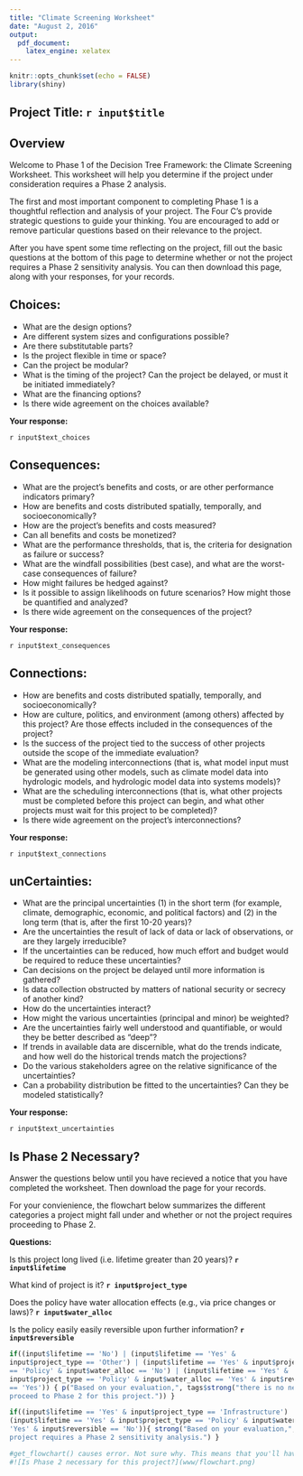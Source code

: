 ```yaml
--- 
title: "Climate Screening Worksheet" 
date: "August 2, 2016" 
output: 
  pdf_document:
    latex_engine: xelatex
---
```


```r
knitr::opts_chunk$set(echo = FALSE) 
library(shiny)
```

## Project Title: `r input$title`

## Overview

Welcome to Phase 1 of the Decision Tree Framework: the Climate Screening Worksheet. This
worksheet will help you determine if the project under consideration requires a
Phase 2 analysis.

The first and most important component to completing Phase 1 is a thoughtful
reflection and analysis of your project. The Four C's provide strategic
questions to guide your thinking. You are encouraged to add or remove particular
questions based on their relevance to the project.

After you have spent some time reflecting on the project, fill out the basic
questions at the bottom of this page to determine whether or not the project
requires a Phase 2 sensitivity analysis. You can then download this page, along
with your responses, for your records.


## Choices:

- What are the design options? 
- Are different system sizes and configurations possible? 
- Are there substitutable parts? 
- Is the project flexible in time or space? 
- Can the project be modular? 
- What is the timing of the project? Can the project be delayed, or must it be initiated immediately? 
- What are the financing options? 
- Is there wide agreement on the choices available?

**Your response:**

`r input$text_choices`

## Consequences: 

- What are the project’s benefits and costs, or are other performance indicators primary? 
- How are benefits and costs distributed spatially, temporally, and socioeconomically? 
- How are the project’s benefits and costs measured? 
- Can all benefits and costs be monetized? 
- What are the performance thresholds, that is, the criteria for designation as failure or success? 
- What are the windfall possibilities (best case), and what are the worst-case consequences of failure? 
- How might failures be hedged against? 
- Is it possible to assign likelihoods on future scenarios? How might those be
quantified and analyzed? 
- Is there wide agreement on the consequences of the project?

**Your response:**

`r input$text_consequences`

## Connections: 
- How are benefits and costs distributed spatially, temporally, and socioeconomically? 
- How are culture, politics, and environment (among others) affected by this project? Are those effects included in the consequences of the project? 
- Is the success of the project tied to the success of other projects outside the scope of the immediate evaluation? 
- What are the modeling interconnections (that is, what model input must be generated using other models, such as climate model data into hydrologic models, and hydrologic model data into systems models)?
- What are the scheduling interconnections (that is, what other projects must be completed before this project can begin, and what other projects must wait for this project to be completed)?
- Is there wide agreement on the project’s interconnections?

**Your response:**

`r input$text_connections`

## unCertainties:
- What are the principal uncertainties (1) in the short term (for example, climate, demographic, economic, and political factors) and (2) in the long term (that is, after the first 10-20 years)?
- Are the uncertainties the result of lack of data or lack of observations, or are they largely irreducible? 
- If the uncertainties can be reduced, how much effort and budget would be required to reduce these uncertainties? 
- Can decisions on the project be delayed until more information is gathered? 
- Is data collection obstructed by matters of national security or secrecy of another kind? 
- How do the uncertainties interact? 
- How might the various uncertainties (principal and minor) be weighted? 
- Are the uncertainties fairly well understood and quantifiable, or would they be better described as “deep”? 
- If trends in available data are discernible, what do the trends indicate, and how well do the historical trends match the projections? 
- Do the various stakeholders agree on the relative significance of the uncertainties? 
- Can a probability distribution be fitted to the uncertainties? Can they be modeled statistically?

**Your response:**

`r input$text_uncertainties`

## Is Phase 2 Necessary? 
Answer the questions below until you have recieved a notice that you have completed the worksheet. 
Then download the page for your records.

For your convienience, the flowchart below summarizes the different categories a
project might fall under and whether or not the project requires proceeding to
Phase 2.

**Questions:**

Is this project long lived (i.e. lifetime greater than 20 years)? **`r input$lifetime`**

What kind of project is it? **`r input$project_type`**

Does the policy have water allocation effects (e.g., via price changes or laws)? **`r input$water_alloc`**

Is the policy easily easily reversible upon further information? **`r input$reversible`**

```r
if((input$lifetime == 'No') | (input$lifetime == 'Yes' &
input$project_type == 'Other') | (input$lifetime == 'Yes' & input$project_type
== 'Policy' & input$water_alloc == 'No') | (input$lifetime == 'Yes' &
input$project_type == 'Policy' & input$water_alloc == 'Yes' & input$reversible
== 'Yes')) { p("Based on your evaluation,", tags$strong("there is no need to
proceed to Phase 2 for this project.")) }

if((input$lifetime == 'Yes' & input$project_type == 'Infrastructure') | 
(input$lifetime == 'Yes' & input$project_type == 'Policy' & input$water_alloc ==
'Yes' & input$reversible == 'No')){ strong("Based on your evaluation,", "this
project requires a Phase 2 sensitivity analysis.") }
```

```r
#get_flowchart() causes error. Not sure why. This means that you'll have to rebuild the flowchart everytime you make a change in the flowchart.R file...
#![Is Phase 2 necessary for this project?](www/flowchart.png)
```
